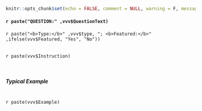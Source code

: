 ```r
knitr::opts_chunk$set(echo = FALSE, comment = NULL, warning = F, message = F)
```

#### `r paste("QUESTION:" ,vvv$QuestionText)`

<div class = "qInfo">
`r paste("<b>Type:</b>" ,vvv$type, "; <b>Featured:</b>" ,ifelse(vvv$Featured, "Yes", "No"))`
</div>
<br>
<div class = "qInstr"> `r paste(vvv$Instruction)`</div>
<br>


##### Typical Example
<br>
<div class = "qExemp"> `r paste(vvv$Example)`</div>
<br>



<br><br>
